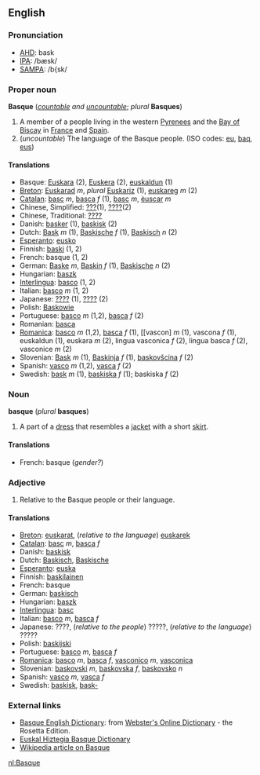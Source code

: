 ==English==
===Pronunciation===
*[[w:AHD|AHD]]: bask
*[[w:IPA|IPA]]: /bæsk/
*[[w:SAMPA|SAMPA]]: /b{sk/   

===Proper noun===
'''Basque''' (''[[countable]] and [[uncountable]]''; ''plural'' '''Basques''')

# A member of a people living in the western [[Pyrenees]] and the [[Bay of Biscay]] in [[France]] and [[Spain]].
# (''uncountable'') The language of the Basque people. (ISO codes: [[eu]], [[baq]], [[eus]])

====Translations====
*Basque: [[Euskara]] (2), [[Euskera]] (2), [[euskaldun]] (1)
*[[Breton]]: [[Euskarad]] ''m'', ''plural'' [[Euskariz]] (1), [[euskareg]] ''m'' (2)
*[[Catalan]]: [[basc]] ''m'', [[basca]] ''f'' (1), [[basc]] ''m'', [[èuscar]] ''m''
*Chinese, Simplified: [[???]](1), [[????]](2)
*Chinese, Traditional: [[????]]
*Danish: [[basker]] (1), [[baskisk]] (2)
*Dutch: [[Bask]] ''m'' (1), [[Baskische]] ''f'' (1), [[Baskisch]] ''n'' (2)   
*[[Esperanto]]: [[eusko]]
*Finnish: [[baski]] (1, 2)
*French: basque (1, 2)
*German: [[Baske]] ''m'', [[Baskin]] ''f'' (1), [[Baskische]] ''n'' (2)
*Hungarian: [[baszk]]
*[[Interlingua]]: [[basco]] (1, 2)
*Italian: [[basco]] ''m'' (1, 2)
*Japanese: [[????]] (1), [[????]] (2)
*Polish: [[Baskowie]]
*Portuguese: [[basco]] ''m'' (1,2), [[basca]] ''f'' (2)
*Romanian: [[basca]]
*[[Romanica]]: [[basco]] ''m'' (1,2), [[basca]] ''f'' (1), [[vascon] ''m'' (1), vascona ''f'' (1), euskaldun (1), euskara ''m'' (2), lingua vasconica ''f'' (2), lingua basca ''f'' (2), vasconice ''m'' (2)
*Slovenian: [[Bask]] ''m'' (1), [[Baskinja]] ''f'' (1), [[baskovšcina]] ''f'' (2)
*Spanish: [[vasco]] ''m'' (1,2), [[vasca]] ''f'' (2)
*Swedish: [[bask]] ''m'' (1), [[baskiska]] ''f'' (1); baskiska ''f'' (2)

===Noun===
'''basque''' (''plural'' '''basques''')

# A part of a [[dress]] that resembles a [[jacket]] with a short [[skirt]].

====Translations====
*French: basque (''gender?'')

===Adjective===
# Relative to the Basque people or their language.

====Translations====
*[[Breton]]: [[euskarat]], (''relative to the language'') [[euskarek]]
*[[Catalan]]: [[basc]] ''m'', [[basca]] ''f''
*Danish: [[baskisk]]
*Dutch: [[Baskisch]], [[Baskische]]
*[[Esperanto]]: [[euska]]
*Finnish: [[baskilainen]]
*French: basque
*German: [[baskisch]]
*Hungarian: [[baszk]]
*[[Interlingua]]: [[basc]]
*Italian: [[basco]] ''m'', [[basca]] ''f''
*Japanese: ????, (''relative to the people'') ?????, (''relative to the language'') ?????
*Polish: [[baskijski]]
*Portuguese: [[basco]] ''m'', [[basca]] ''f''
*[[Romanica]]: [[basco]] ''m'', [[basca]] ''f'', [[vasconico]] ''m'', [[vasconica]]
*Slovenian: [[baskovski]] ''m'', [[baskovska]] ''f'', [[baskovsko]] ''n''
*Spanish: [[vasco]] ''m'', [[vasca]] ''f''
*Swedish: [[baskisk]], [[bask-]]

===External links===
*[http://www.websters-online-dictionary.org/definition/Basque-english/ Basque English Dictionary]: from [http://www.websters-online-dictionary.org Webster's Online Dictionary] - the Rosetta Edition.
*[[Wiktionary:Basque|Euskal Hiztegia Basque Dictionary]]
*[[w:Basque|Wikipedia article on Basque]]

[[nl:Basque]]